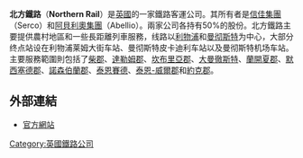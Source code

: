 {{unreferenced|time=2014-03-25T13:49:32+00:00}}
{{otheruse | subject = 英國的鐵路公司 | other = 智利的鐵路公司 | 北方鐵路 (智利) }}
'''北方鐵路'''（'''Northern Rail'''）是[[英國|英國]]的一家鐵路客運公司。其所有者是[[信佳集團|信佳集團]]（Serco）和[[阿貝利奧集團|阿貝利奧集團]]（Abellio）。兩家公司各持有50%的股份。北方鐵路主要提供農村地區和一些長距離列車服務，线路以[[利物浦|利物浦]]和[[曼彻斯特|曼彻斯特]]为中心，大部分终点站设在利物浦莱姆大街车站、曼彻斯特皮卡迪利车站以及曼彻斯特机场车站。主要服務範圍則包括了[[柴郡|柴郡]]、[[達勒姆郡|達勒姆郡]]、[[坎布里亞郡|坎布里亞郡]]、[[大曼徹斯特|大曼徹斯特]]、[[蘭開夏郡|蘭開夏郡]]、[[默西塞德郡|默西塞德郡]]、[[諾森伯蘭郡|諾森伯蘭郡]]、[[泰恩賽德|泰恩賽德]]、[[泰恩-威爾郡|泰恩-威爾郡]]和[[約克郡|約克郡]]。

==外部連結==
{{commons category|Northern Rail}}
*[http://www.northernrail.org/ 官方網站]{{Wayback|url=http://www.northernrail.org/ |date=20160315085819 }}

[[Category:英國鐵路公司|Category:英國鐵路公司]]